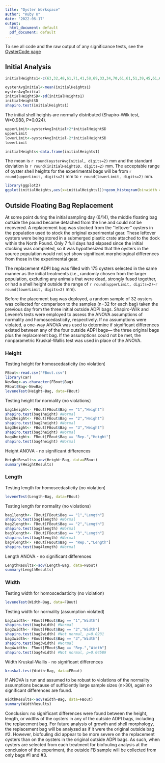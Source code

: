 ```yaml
---
title: "Oyster Workspace"
author: "Ruby K"
date: '2022-06-17'
output:
  html_document: default
  pdf_document: default
---
```

To see all code and the raw output of any significance tests, see the [OysterCode page](/oyster-study/OysterCode.html)

## Initial Analysis

```r
initialHeights1<-c(63,32,48,61,71,41,58,69,33,34,70,61,61,51,39,45,61,60,61,67,60,55,40,69,55,29,60,46,46,53,75,42,21,35,72,61,48,46,47,73,55,31,43,37,52,56,52,40,63,48,50,19,59,59,47,63,41,41,26,35,48,64,44,60,40,49,47,35,55,45,60,42,42,46,49,56,48,45,40,37,60,59,37,28,51,61,45,35,26,54,41,44,58,39,41,47,34,47,50,52,55,43,44,45,41,26,50,38,41,58,42,37,36,48,28,24,32,29,45,70,64,67,24,35,63,56,41,37,47,55,38,75,47,43,40,39,65,50,42,42,40,60,28,36,60,64,48,48,50,49,33,34,40,43,59,46,30,38,58,43,45,35,34,37,48,58,58,42,46,57,44,24,40,40,41,37,59,57,68,40,45,49,50,35,35,30,36,30,32,70,34,41,54,29,43,52,32,37,38,70,42,32,56,37,35,58,50,38,42,43,55,60,43,68,46,60,53,55,59,55,32,50,41,64,37,59,57,52,55,50,38,60,61,37,60,62,55,45,63,47,35,62,61,65,36,62,59,42,39,49,35,50,49,46,43,45,34,44,44,30,41,49,45,41,42,48,32,80,69,69,50,46,57,45,59,63,56,51,45,51)
```

```r
oysterAvgInitial<-mean(initialHeights1)
oysterAvgInitial
initialHeightSD<-sd(initialHeights1)
initialHeightSD
shapiro.test(initialHeights1)
```

The initial shell heights are normally distributed (Shapiro-Wilk test, W=0.988, P=0.024).

```r
upperLimit<-oysterAvgInitial+2*initialHeightSD
upperLimit
lowerLimit<-oysterAvgInitial-2*initialHeightSD
lowerLimit
```

```r
initialHeights<-data.frame(initialHeights1)
```

The mean is `r round(oysterAvgInitial, digits=2)` mm and the standard deviation is `r round(initialHeightSD, digits=2)` mm. The acceptable range of oyster shell heights for the experimental bags will be from `r round(upperLimit, digits=2)` mm to `r round(lowerLimit, digits=2)` mm.

```r
library(ggplot2)
ggplot(initialHeights,aes(x=initialHeights1))+geom_histogram(binwidth = 5, fill="#69b3a2", color="#e9ecef")+theme_classic()+xlab("Shell height")+ylab("Frequency")
```


## Outside Floating Bag Replacement

At some point during the initial sampling day (6/14), the middle floating bag outside the pound became detached from the line and could not be recovered. A replacement bag was stocked from the "leftover" oysters in the population used to stock the original experimental gear. These leftover oysters were being stored in a submerged plastic crate attached to the dock within the North Pound. Only 7 full days had elapsed since the initial stocking was completed, so it was hypothesized that the oysters in the source population would not yet show significant morphological differences from those in the experimental gear.

The replacement ADPI bag was filled with 175 oysters selected in the same manner as the initial treatments (i.e., randomly chosen from the larger population, excluding any animals that were dead, strongly fused together, or had a shell height outside the range of `r round(upperLimit, digits=2)`-`r round(lowerLimit, digits=2)` mm).

Before the placement bag was deployed, a random sample of 32 oysters was collected for comparison to the samples (n=32 for each bag) taken the previous day from the three initial outside ADPI bags. Shapiro-Wilk and Levene's tests were employed to assess the ANOVA assumptions of normality and homoscedasticity, respectively. If no assumptions were violated, a one-way ANOVA was used to determine if significant differences existed between any of the four outside ADPI bags— the three original bags plus the replacement bag. If the assumptions could not be met, the nonparametric Kruskal-Wallis test was used in place of the ANOVA.

### Height
Testing height for homoscedasticity (no violation)
```r
FBout<-read.csv("FBout.csv")
library(car)
NewBag<-as.character(FBout$Bag)
FBout$Bag<-NewBag
leveneTest(Height~Bag, data=FBout)
```

Testing height for normality (no violations)
```r
 
bag1height<- FBout[FBout$Bag == "1","Height"]
shapiro.test(bag1height) #Normal
bag2height<- FBout[FBout$Bag == "2","Height"]
shapiro.test(bag2height) #Normal
bag3height<- FBout[FBout$Bag == "3","Height"]
shapiro.test(bag3height) #Normal
bag4height<- FBout[FBout$Bag == "Rep.","Height"]
shapiro.test(bag4height) #Normal
```

Height ANOVA - no significant differences
```r
HeightResults<-aov(Height~Bag, data=FBout)
summary(HeightResults)
```

### Length
Testing length for homoscedasticity (no violation)
```r
leveneTest(Length~Bag, data=FBout)
```

Testing length for normality (no violations)
```r
 
bag1length<- FBout[FBout$Bag == "1","Length"]
shapiro.test(bag1length) #Normal
bag2length<- FBout[FBout$Bag == "2","Length"]
shapiro.test(bag2length) #Normal
bag3length<- FBout[FBout$Bag == "3","Length"]
shapiro.test(bag3length) #Normal
bag4length<- FBout[FBout$Bag == "Rep.","Length"]
shapiro.test(bag4length) #Normal
```

Length ANOVA - no significant differences
```r
LengthResults<-aov(Length~Bag, data=FBout)
summary(LengthResults)
```

### Width
Testing width for homoscedasticity (no violation)
```r
leveneTest(Width~Bag, data=FBout)
```

Testing width for normality (assumption violated)
```r
bag1width<- FBout[FBout$Bag == "1","Width"]
shapiro.test(bag1width) #Normal
bag2width<- FBout[FBout$Bag == "2","Width"]
shapiro.test(bag2width) #Not normal, p=0.0231
bag3width<- FBout[FBout$Bag == "3","Width"]
shapiro.test(bag3width) #Normal
bag4width<- FBout[FBout$Bag == "Rep.","Width"]
shapiro.test(bag4width) #Not normal, p=0.04589
```

Width Kruskal-Wallis - no significant differences
```r
kruskal.test(Width~Bag, data=FBout)
```

If ANOVA is run and assumed to be robust to violations of the normality assumptions because of sufficiently large sample sizes (n>30), again no significant differences are found.

```r
WidthResults<-aov(Width~Bag, data=FBout)
summary(WidthResults)
```

Conclusion: no significant differences were found between the height, length, or widths of the oysters in any of the outside ADPI bags, including the replacement bag. For future analysis of growth and shell morphology, the replacement bag will be analyzed as if it were the original outside bag #2. However, biofouling did appear to be more severe on the replacement oysters than on the oysters in the original outside ADPI bags. As such, when oysters are selected from each treatment for biofouling analysis at the conclusion of the experiment, the outside FB sample will be collected from only bags #1 and #3.